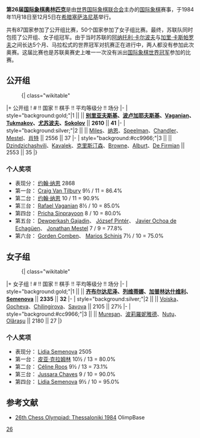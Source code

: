'''第26届[[国际象棋奥林匹克|国际象棋奥林匹克]]'''是由[[世界国际象棋联合会|世界国际象棋联合会]]主办的[[国际象棋|国际象棋]]赛事，于1984年11月18日至12月5日在[[希腊|希腊]][[塞萨洛尼基|塞萨洛尼基]]举行。

共有87国家参加了公开组比赛，50个国家参加了女子组比赛。最终，苏联队同时包揽了公开组、女子组冠军。由于当时苏联的[[阿纳托利·卡尔波夫|阿纳托利·卡尔波夫]]与[[加里·卡斯帕罗夫|加里·卡斯帕罗夫]]之间长达5个月、马拉松式的世界冠军对抗赛正在进行中，两人都没有参加此次奥赛。这届比赛也是苏联奥赛史上唯一一次没有派出[[国际象棋世界冠军|国际象棋世界冠军]]参加的比赛。

== 公开组 ==
:{| class="wikitable"
|+ 公开组
! # !! 国家 !! 棋手 !! 平均等级分 !! 场分
|-
| style="background:gold;"|1 || '''{{URS}}''' || '''[[亚历山大·别里亚夫斯基|别里亚夫斯基]]、[[列夫·波卢加耶夫斯基|波卢加耶夫斯基]]、[[Rafael_Vaganian|Vaganian]]、[[Vladimir_Tukmakov|Tukmakov]]、[[阿图尔·尤苏波夫|尤苏波夫]]、[[Andrei_Sokolov|Sokolov]]''' || '''2610''' || '''41'''
|-
| style="background:silver;"|2 || {{ENG}} || [[Tony_Miles|Miles]]、[[约翰·纳恩|纳恩]]、[[Jon_Speelman|Speelman]]、[[Murray_Chandler|Chandler]]、[[Jonathan_Mestel|Mestel]]、[[奈杰尔·肖特|肖特]] || 2556 || 37
|-
| style="background:#cc9966;"|3 || {{USA}} || [[Roman_Dzindzichashvili|Dzindzichashvili]]、[[Lubomir_Kavalek|Kavalek]]、[[拉里·克里斯汀森|克里斯汀森]]、[[Walter_Browne|Browne]]、[[Lev_Alburt|Alburt]]、[[Nick_de_Firmian|De Firmian]] || 2553 || 35
|}

=== 个人奖项 ===
* 表现分：{{flagicon|ENG}} [[约翰·纳恩|约翰·纳恩]] 2868
* 第一台：{{flagicon|VIR}} [[Craig_Van_Tilbury|Craig Van Tilbury]] 9½ / 11 = 86.4%
* 第二台：{{flagicon|ENG}} [[约翰·纳恩|约翰·纳恩]] 10 / 11 = 90.9%
* 第三台：{{flagicon|URS}} [[Rafael_Vaganian|Rafael Vaganian]] 8½ / 10 = 85.0%
* 第四台：{{flagicon|THA}} [[Pricha_Sinprayoon|Pricha Sinprayoon]] 8 / 10 = 80.0%
* 第五台：{{flagicon|SUR}} [[Dewperkash_Gajadin|Dewperkash Gajadin]]、{{flagicon|HUN}} [[József_Pintér|József Pintér]]、{{flagicon|ESP}} [[Javier_Ochoa_de_Echagüen|Javier Ochoa de Echagüen]]、{{flagicon|ENG}} [[Jonathan_Mestel|Jonathan Mestel]] 7 / 9 = 77.8%
* 第六台：{{flagicon|GGY}} {{flagicon|JEY}} [[Gorden_Comben|Gorden Comben]]、{{flagicon|CYP}} [[Marios_Schinis|Marios Schinis]] 7½ / 10 = 75.0%

== 女子组 ==
:{| class="wikitable"
|+ 女子组
! # !! 国家 !! 棋手 !! 平均等级分 !! 场分
|-
| style="background:gold;"|1 || '''{{URS}}''' || '''[[玛雅·齐布尔达尼泽|齐布尔达尼泽]]、[[列莉娜·列维蒂娜|列维蒂娜]]、[[诺娜·加普林达什维利|加普林达什维利]]、[[Lidia_Semenova|Semenova]]''' || '''2335''' || '''32'''
|-
| style="background:silver;"|2 || {{flag|Bulgaria|1971}} || [[Margarita_Voiska|Voiska]]、[[Rumiana_Gocheva|Gocheva]]、[[Pavlina_Chilingirova|Chilingirova]]、[[Stefka_Savova|Savova]] || 2105 || 27½
|-
| style="background:#cc9966;"|3 || {{flag|Romania|1965}} || [[Margareta_Mureşan|Mureşan]]、[[伊莉莎白·波莉羅妮雅德|波莉羅妮雅德]]、[[Daniela_Nuţu|Nuţu]]、[[Gabriela_Olăraşu|Olăraşu]] || 2180 || 27
|}

=== 个人奖项 ===
* 表现分：{{flagicon|URS}} [[Lidia_Semenova|Lidia Semenova]] 2505
* 第一台：{{flagicon|SWE}} [[皮亚·克拉姆林|皮亚·克拉姆林]] 10½ / 13 = 80.0%
* 第二台：{{flagicon|CAN}} [[Céline_Roos|Céline Roos]] 9½ / 13 = 73.1%
* 第三台：{{flagicon|BRA|1968}} [[Jussara_Chaves|Jussara Chaves]] 9 / 10 = 90.0%
* 第四台：{{flagicon|URS}} [[Lidia_Semenova|Lidia Semenova]] 9½ / 10 = 95.0%

== 参考文献 ==
*[http://www.olimpbase.org/1984/1984in.html 26th Chess Olympiad: Thessaloniki 1984] OlimpBase

{{国际象棋奥林匹克}}
[[Category:国际象棋奥林匹克|26]]